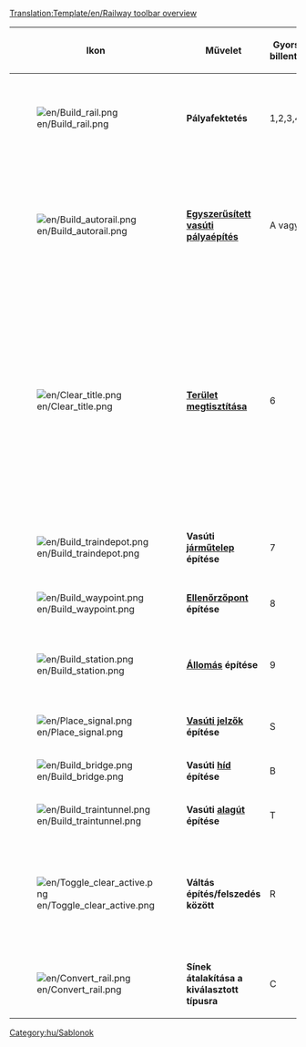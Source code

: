 <noinclude>[[Translation:Template/en/Railway toolbar overview]]</noinclude><noinclude>[[Category:hu/Sablonok]]
</noinclude>
{|{{en/wikitable}}
|- style="background:#efefef"
!width='100' |Ikon
!width='150' |Művelet
!Gyors-billentyű
!Leírás

|-
|[[File:en/Build rail.png]]
|'''Pályafektetés'''
|1,2,3,4
|A kiválasztott irányban pályát épít kattintásra is, egérhúzásra is. Bár nem olyan hatékony, mint a [[en/Archive/Manual/Autorail|Vasúti pálya építése egyszerűsített módon]].

|-
|[[File:en/Build autorail.png]]
|'''[[hu/Archive/Manual/Egyszerűsített vasúti pályaépítés|Egyszerűsített vasúti pályaépítés]]'''
|A vagy 5
|Igencsak hatékony eszköz bármely irányban történő pályaépítéshez. Ugyanakkor használata eleinte nehézkes lehet. Folyamatosan nyomva tartott '''Ctrl''' gombbal könnyen el is távolítja a pályát.

|-
|[[File:en/Clear title.png]]
|'''[[hu/Manual/Tájrendezés|Terület megtisztítása]]'''
|6
|A dinamit-eszköz a játékmezők megtisztítására használatos, akár olyan pályán, amit hibásan építettél meg, akár bármi (de nem minden) másra, ami útban van. Használatával légy óvatos, már csak azért is, mert ha [[hu/Manual/Állomások|állomásra]] kattintasz vele, az egész állomást eltávolítja, ha vonat nincs ott. Állomás apránkénti eltávolításához használd a következő eszközöket: [[File:en/Build station.png]] '''+ '''[[File:en/Toggle clear active.png]]

|-
|[[File:en/Build traindepot.png]]
|'''Vasúti [[hu/Manual/Járműtelepek|járműtelep]] építése'''
|7
|Megnyitja a ''[[hu/Manual/Járműtelepek|Járműtelep]] helyzete'' ablakot, hogy kiválaszthasd a járműtelep tájolását. 

|-
|[[File:en/Build waypoint.png]]
|'''[[hu/Manual/Ellenőrzőpontok|Ellenőrzőpont]] építése'''
|8
|[[hu/Manual/Ellenőrzőpontok|Ellenőrzőpont]] építését teszi lehetővé a sínen.

|-
|[[File:en/Build station.png]]
|'''[[hu/Manual/Állomások|Állomás]] építése'''
|9
|A [[hu/Manual/Vasútállomások|Vasútállomások építése]] ablakot nyitja meg az [[hu/Manual/Állomások|állomás]] tájolásának és méretének kiválasztásához.

|-
|[[File:en/Place signal.png]]
|'''[[hu/Manual/Jelzők|Vasúti jelzők]] építése'''
|S
|[[hu/Manual/Jelzők|Vasúti jelzők]] elhelyezését teszi lehetővé a pályán.

|-
|[[File:en/Build bridge.png]]
|'''Vasúti [[hu/Manual/Hidak|híd]] építése'''
|B
|[[hu/Manual/Hidak|Hidak]] építését teszi lehetővé.

|-
|[[File:en/Build traintunnel.png]]
|'''Vasúti [[hu/Manual/Alagutak|alagút]] építése'''
|T
|Vasúti [[hu/Manual/Alagutak|alagút]] építését teszi lehetővé.

|-
|[[File:en/Toggle clear active.png]]
|'''Váltás építés/felszedés között'''
|R
|Azután kattints rá, hogy kijelölted az vasútépítő eszköztáron azt a tárgyat, amit el szeretnél távolítani. Például jelzők egyenkénti eltávolításához, vagy vasútállomás részeinek eltávolítására használatos.

|-
|[[File:en/Convert rail.png]]
|'''Sínek átalakítása a kiválasztott típusra'''
|C
|Konvertálja a pályát, vasútállomást, járműtelepet a kiválasztott típusra.

|}